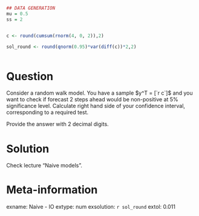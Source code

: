 ```r
## DATA GENERATION
mu = 0.5 
ss = 2 


c <- round(cumsum(rnorm(4, 0, 2)),2)

sol_round <- round(qnorm(0.95)*var(diff(c))*2,2)



```

Question
========


Consider a random walk model. You have a sample $y^T = [`r c`]$ and you want to check if forecast 2 steps ahead would be non-positive at 5% significance level. Calculate right hand side of your confidence interval, corresponding to a required test. 

Provide the answer with 2 decimal digits.

Solution
========

Check lecture "Naive models".

Meta-information
================
exname: Naive - IO 
extype: num
exsolution: `r sol_round`
extol: 0.011